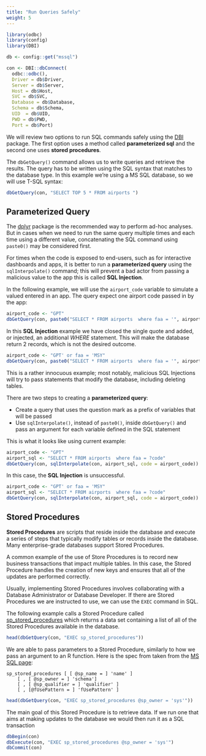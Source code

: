 ```yaml
---
title: "Run Queries Safely"
weight: 5
---
```


```r
library(odbc)
library(config)
library(DBI)

db <- config::get("mssql")

con <- DBI::dbConnect(
  odbc::odbc(),
  Driver = db$Driver,
  Server = db$Server,
  Host = db$Host,
  SVC = db$SVC,
  Database = db$Database,
  Schema = db$Schema,
  UID  = db$UID,
  PWD = db$PWD,
  Port = db$Port)

```

We will review two options to run SQL commands safely using the [DBI](/dbi/) package. The first option uses a method called **parameterized sql** and the second one uses **stored procedures**.  

The `dbGetQuery()` command allows us to write queries and retrieve the results.  The query has to be written using the SQL syntax that matches to the database type.  In this example we're using a MS SQL database, so we will use T-SQL syntax:

```r

dbGetQuery(con, "SELECT TOP 5 * FROM airports ")

```


## Parameterized Query

The [dplyr](/dplyr/) package is the recommended way to perform ad-hoc analyses. But in cases when we need to run the same query multiple times and each time using a different value, concatenating the SQL command using `paste0()` may be considered first.  

For times when the code is exposed to end-users, such as for interactive dashboards and apps, it is better to run a **parameterized query** using the `sqlInterpolate()` command; this will prevent a bad actor from passing a malicious value to the app this is called **SQL Injection**.

In the following example, we will use the `airport_code` variable to simulate a valued entered in an app.  The query expect one airport code passed in by the app:


```r
airport_code <- "GPT"
dbGetQuery(con, paste0("SELECT * FROM airports  where faa = '", airport_code ,"'"))
```

In this **SQL Injection** example we have closed the single quote and added, or injected, an additional *WHERE* statement.  This will make the database return 2 records, which is not the desired outcome.  

```r
airport_code <- "GPT' or faa = 'MSY"
dbGetQuery(con, paste0("SELECT * FROM airports  where faa = '", airport_code ,"'"))
```

This is a rather innocuous example; most notably, malicious SQL Injections will try to pass statements that modify the database, including deleting tables.

There are two steps to creating a **parameterized query**:

- Create a query that uses the question mark as a prefix of variables that will be passed
- Use `sqlInterpolate()`, instead of `paste0()`, inside `dbGetQuery()` and pass an argument for each variable defined in the SQL statement

This is what it looks like using current example:

```r
airport_code <- "GPT"
airport_sql <- "SELECT * FROM airports  where faa = ?code"
dbGetQuery(con, sqlInterpolate(con, airport_sql, code = airport_code))
```

In this case, the **SQL Injection** is unsuccessful. 

```r
airport_code <- "GPT' or faa = 'MSY"
airport_sql <- "SELECT * FROM airports  where faa = ?code"
dbGetQuery(con, sqlInterpolate(con, airport_sql, code = airport_code))
```

## Stored Procedures

**Stored Procedures** are scripts that reside inside the database and execute a series of steps that typically modify tables or records inside the database.  Many enterprise-grade databases support Stored Procedures.  

A common example of the use of Store Procedures is to record new business transactions that impact multiple tables. In this case, the Stored Procedure handles the creation of new keys and ensures that all of the updates are performed correctly.  

Usually, implementing Stored Procedures involves collaborating with a Database Administrator or Database Developer.  If there are Stored Procedures we are instructed to use, we can use the `EXEC` command in SQL.  

The following example calls a Stored Procedure called
[sp_stored_procedures](https://docs.microsoft.com/en-us/sql/relational-databases/system-stored-procedures/sp-stored-procedures-transact-sql) which returns a data set containing a list of all of the Stored Procedures available in the database.

```r
head(dbGetQuery(con, "EXEC sp_stored_procedures"))
```

We are able to pass parameters to a Stored Procedure, similarly to how we pass an argument to an R function.  Here is the spec from taken from the [MS SQL page](https://docs.microsoft.com/en-us/sql/relational-databases/system-stored-procedures/sp-stored-procedures-transact-sql): 

```
sp_stored_procedures [ [ @sp_name = ] 'name' ]   
    [ , [ @sp_owner = ] 'schema']   
    [ , [ @sp_qualifier = ] 'qualifier' ]  
    [ , [@fUsePattern = ] 'fUsePattern' ]  
```

```r
head(dbGetQuery(con, "EXEC sp_stored_procedures @sp_owner = 'sys'"))
```

The main goal of this Stored Procedure is to retrieve data.  If we run one that aims at making updates to the database we would then run it as a SQL transaction

```r
dbBegin(con)
dbExecute(con, "EXEC sp_stored_procedures @sp_owner = 'sys'")
dbCommit(con)
```







